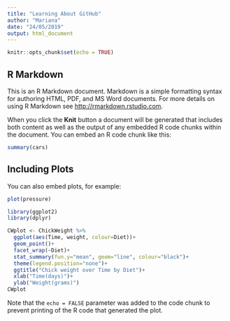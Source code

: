 ```yaml
---
title: "Learning About GitHub"
author: "Mariana"
date: "24/05/2019"
output: html_document
---
```


```r
knitr::opts_chunk$set(echo = TRUE)
```

## R Markdown

This is an R Markdown document. Markdown is a simple formatting syntax for authoring HTML, PDF, and MS Word documents. For more details on using R Markdown see <http://rmarkdown.rstudio.com>.

When you click the **Knit** button a document will be generated that includes both content as well as the output of any embedded R code chunks within the document. You can embed an R code chunk like this:

```r
summary(cars)
```

## Including Plots

You can also embed plots, for example:

```r
plot(pressure)

library(ggplot2)
library(dplyr)

CWplot <- ChickWeight %>%
  ggplot(aes(Time, weight, colour=Diet))+
  geom_point()+
  facet_wrap(~Diet)+
  stat_summary(fun.y="mean", geom="line", colour="black")+
  theme(legend.position="none")+
  ggtitle("Chick weight over Time by Diet")+
  xlab("Time(days)")+
  ylab("Weight(grams)")
CWplot
```

Note that the `echo = FALSE` parameter was added to the code chunk to prevent printing of the R code that generated the plot.
